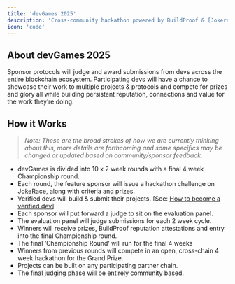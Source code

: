 ```yaml
---
title: 'devGames 2025'
description: 'Cross-community hackathon powered by BuildProof & [Jokerace](https://www.jokerace.io/).'
icon: 'code'
---
```


## About devGames 2025

Sponsor protocols will  judge and award submissions from devs across the entire blockchain ecosystem. Participating devs will have a chance to showcase their work to multiple projects & protocols and compete for prizes and glory all while building persistent reputation, connections and value for the work they’re doing.

## How it Works

> *Note: These are the broad strokes of how we are currently thinking about this, more details are forthcoming and some specifics may be changed or updated based on community/sponsor feedback.*

- devGames is divided into 10 x 2 week rounds with a final 4 week Championship round.
- Each round, the feature sponsor will issue a hackathon challenge on JokeRace, along with criteria and prizes.
- Verified devs will build & submit their projects. [See: [How to become a verified dev](/get-started/quickstart#becoming-a-verified-dev)]
- Each sponsor will put forward a judge to sit on the evaluation panel.
- The evaluation panel will judge submissions for each 2 week cycle.
- Winners will receive prizes, BuildProof reputation attestations and entry into the final Championship round.
- The final ‘Championship Round’ will run for the final 4 weeks
- Winners from previous rounds will compete in an open, cross-chain 4 week hackathon for the Grand Prize.
- Projects can be built on any participating partner chain.
- The final judging phase will be entirely community based.